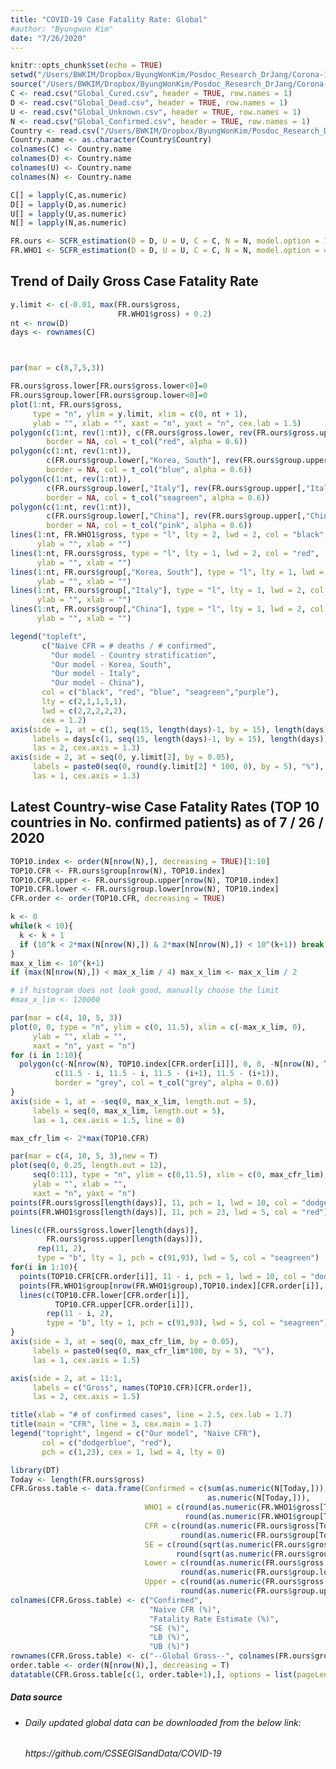 ```yaml
---
title: "COVID-19 Case Fatality Rate: Global"
#author: "Byungwon Kim"
date: "7/26/2020"
---
```


```r
knitr::opts_chunk$set(echo = TRUE)
setwd("/Users/BWKIM/Dropbox/ByungWonKim/Posdoc_Research_DrJang/Corona-19/CFR_Stratification_Web_updates/Global")
source("/Users/BWKIM/Dropbox/ByungWonKim/Posdoc_Research_DrJang/Corona-19/CFR_Stratification_Web_updates/Code_functions_SCFR.r")
C <- read.csv("Global_Cured.csv", header = TRUE, row.names = 1)
D <- read.csv("Global_Dead.csv", header = TRUE, row.names = 1)
U <- read.csv("Global_Unknown.csv", header = TRUE, row.names = 1)
N <- read.csv("Global_Confirmed.csv", header = TRUE, row.names = 1)
Country <- read.csv("/Users/BWKIM/Dropbox/ByungWonKim/Posdoc_Research_DrJang/Corona-19/CFR_Stratification_Web_updates/Raw/Country_name.csv", header = TRUE)
Country.name <- as.character(Country$Country)
colnames(C) <- Country.name
colnames(D) <- Country.name
colnames(U) <- Country.name
colnames(N) <- Country.name

C[] = lapply(C,as.numeric)
D[] = lapply(D,as.numeric)
U[] = lapply(U,as.numeric)
N[] = lapply(N,as.numeric)

FR.ours <- SCFR_estimation(D = D, U = U, C = C, N = N, model.option = 1)
FR.WHO1 <- SCFR_estimation(D = D, U = U, C = C, N = N, model.option = 4)
```

## Trend of Daily Gross Case Fatality Rate

```r
y.limit <- c(-0.01, max(FR.ours$gross, 
                        FR.WHO1$gross) + 0.2)
nt <- nrow(D)
days <- rownames(C)



par(mar = c(8,7,5,3))

FR.ours$gross.lower[FR.ours$gross.lower<0]=0
FR.ours$group.lower[FR.ours$group.lower<0]=0
plot(1:nt, FR.ours$gross, 
     type = "n", ylim = y.limit, xlim = c(0, nt + 1),
     ylab = "", xlab = "", xaxt = "n", yaxt = "n", cex.lab = 1.5)
polygon(c(1:nt, rev(1:nt)), c(FR.ours$gross.lower, rev(FR.ours$gross.upper)), 
        border = NA, col = t_col("red", alpha = 0.6))
polygon(c(1:nt, rev(1:nt)), 
        c(FR.ours$group.lower[,"Korea, South"], rev(FR.ours$group.upper[,"Korea, South"])), 
        border = NA, col = t_col("blue", alpha = 0.6))
polygon(c(1:nt, rev(1:nt)), 
        c(FR.ours$group.lower[,"Italy"], rev(FR.ours$group.upper[,"Italy"])), 
        border = NA, col = t_col("seagreen", alpha = 0.6))
polygon(c(1:nt, rev(1:nt)), 
        c(FR.ours$group.lower[,"China"], rev(FR.ours$group.upper[,"China"])), 
        border = NA, col = t_col("pink", alpha = 0.6))
lines(1:nt, FR.WHO1$gross, type = "l", lty = 2, lwd = 2, col = "black",
      ylab = "", xlab = "")
lines(1:nt, FR.ours$gross, type = "l", lty = 1, lwd = 2, col = "red",
      ylab = "", xlab = "")
lines(1:nt, FR.ours$group[,"Korea, South"], type = "l", lty = 1, lwd = 2, col = "blue",
      ylab = "", xlab = "")
lines(1:nt, FR.ours$group[,"Italy"], type = "l", lty = 1, lwd = 2, col = "seagreen",
      ylab = "", xlab = "")
lines(1:nt, FR.ours$group[,"China"], type = "l", lty = 1, lwd = 2, col = "purple",
      ylab = "", xlab = "")

legend("topleft", 
       c("Naive CFR = # deaths / # confirmed", 
         "Our model - Country stratification",
         "Our model - Korea, South",
         "Our model - Italy",
         "Our model - China"), 
       col = c("black", "red", "blue", "seagreen","purple"), 
       lty = c(2,1,1,1,1),
       lwd = c(2,2,2,2,2),
       cex = 1.2)
axis(side = 1, at = c(1, seq(15, length(days)-1, by = 15), length(days)),
     labels = days[c(1, seq(15, length(days)-1, by = 15), length(days))],
     las = 2, cex.axis = 1.3)
axis(side = 2, at = seq(0, y.limit[2], by = 0.05),
     labels = paste0(seq(0, round(y.limit[2] * 100, 0), by = 5), "%"),
     las = 1, cex.axis = 1.3)

```

## Latest Country-wise Case Fatality Rates (TOP 10 countries in No. confirmed patients) as of 7 / 26 / 2020

```r
TOP10.index <- order(N[nrow(N),], decreasing = TRUE)[1:10]
TOP10.CFR <- FR.ours$group[nrow(N), TOP10.index]
TOP10.CFR.upper <- FR.ours$group.upper[nrow(N), TOP10.index]
TOP10.CFR.lower <- FR.ours$group.lower[nrow(N), TOP10.index]
CFR.order <- order(TOP10.CFR, decreasing = TRUE)

k <- 0
while(k < 10){
  k <- k + 1
  if (10^k < 2*max(N[nrow(N),]) & 2*max(N[nrow(N),]) < 10^(k+1)) break
}
max_x_lim <- 10^(k+1)
if (max(N[nrow(N),]) < max_x_lim / 4) max_x_lim <- max_x_lim / 2

# if histogram does not look good, manually choose the limit
#max_x_lim <- 120000

par(mar = c(4, 10, 5, 3))
plot(0, 0, type = "n", ylim = c(0, 11.5), xlim = c(-max_x_lim, 0),
     ylab = "", xlab = "",
     xaxt = "n", yaxt = "n")
for (i in 1:10){
  polygon(c(-N[nrow(N), TOP10.index[CFR.order[i]]], 0, 0, -N[nrow(N), TOP10.index[CFR.order[i]]]),
          c(11.5 - i, 11.5 - i, 11.5 - (i+1), 11.5 - (i+1)), 
          border = "grey", col = t_col("grey", alpha = 0.6))
}
axis(side = 1, at = -seq(0, max_x_lim, length.out = 5),
     labels = seq(0, max_x_lim, length.out = 5),
     las = 1, cex.axis = 1.5, line = 0)

max_cfr_lim <- 2*max(TOP10.CFR)

par(mar = c(4, 10, 5, 3),new = T)
plot(seq(0, 0.25, length.out = 12),
     seq(0:11), type = "n", ylim = c(0,11.5), xlim = c(0, max_cfr_lim),
     ylab = "", xlab = "",
     xaxt = "n", yaxt = "n")
points(FR.ours$gross[length(days)], 11, pch = 1, lwd = 10, col = "dodgerblue")
points(FR.WHO1$gross[length(days)], 11, pch = 23, lwd = 5, col = "red")

lines(c(FR.ours$gross.lower[length(days)],
        FR.ours$gross.upper[length(days)]),
      rep(11, 2),
      type = "b", lty = 1, pch = c(91,93), lwd = 5, col = "seagreen")
for(i in 1:10){
  points(TOP10.CFR[CFR.order[i]], 11 - i, pch = 1, lwd = 10, col = "dodgerblue")
  points(FR.WHO1$group[nrow(FR.WHO1$group),TOP10.index][CFR.order[i]], 11 - i, pch = 23, lwd = 5, col = "red")
  lines(c(TOP10.CFR.lower[CFR.order[i]], 
          TOP10.CFR.upper[CFR.order[i]]),
        rep(11 - i, 2), 
        type = "b", lty = 1, pch = c(91,93), lwd = 5, col = "seagreen")
}
axis(side = 3, at = seq(0, max_cfr_lim, by = 0.05),
     labels = paste0(seq(0, max_cfr_lim*100, by = 5), "%"),
     las = 1, cex.axis = 1.5)

axis(side = 2, at = 11:1,
     labels = c("Gross", names(TOP10.CFR)[CFR.order]),
     las = 2, cex.axis = 1.5)

title(xlab = "# of confirmed cases", line = 2.5, cex.lab = 1.7)
title(main = "CFR", line = 3, cex.main = 1.7)
legend("topright", legend = c("Our model", "Naive CFR"),
       col = c("dodgerblue", "red"),
       pch = c(1,23), cex = 1, lwd = 4, lty = 0)

```

```r
library(DT)
Today <- length(FR.ours$gross)
CFR.Gross.table <- data.frame(Confirmed = c(sum(as.numeric(N[Today,])),
                                            as.numeric(N[Today,])),
                              WHO1 = c(round(as.numeric(FR.WHO1$gross[Today])*100,2),
                                       round(as.numeric(FR.WHO1$group[Today,])*100,2)),
                              CFR = c(round(as.numeric(FR.ours$gross[Today]) * 100, 2),
                                      round(as.numeric(FR.ours$group[Today,]) * 100, 2)),
                              SE = c(round(sqrt(as.numeric(FR.ours$gross.variance[Today])) * 100, 2),
                                     round(sqrt(as.numeric(FR.ours$group.variance[Today,])) * 100, 2)),
                              Lower = c(round(as.numeric(FR.ours$gross.lower[Today]) * 100, 2),
                                      round(as.numeric(FR.ours$group.lower[Today,]) * 100, 2)),
                              Upper = c(round(as.numeric(FR.ours$gross.upper[Today]) * 100, 2),
                                      round(as.numeric(FR.ours$group.upper[Today,]) * 100, 2)))
colnames(CFR.Gross.table) <- c("Confirmed",
                               "Naive CFR (%)",
                               "Fatality Rate Estimate (%)", 
                               "SE (%)", 
                               "LB (%)", 
                               "UB (%)")
rownames(CFR.Gross.table) <- c("--Global Gross--", colnames(FR.ours$group))
order.table <- order(N[nrow(N),], decreasing = T)
datatable(CFR.Gross.table[c(1, order.table+1),], options = list(pageLength = 10))
```

##### *Data source*
  * ###### *Daily updated global data can be downloaded from the below link:*
    ###### https://github.com/CSSEGISandData/COVID-19

